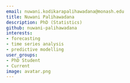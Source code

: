 ```yaml
---
email: nuwani.kodikarapalihawadana@monash.edu
title: Nuwani Palihawadana
description: PhD (Statistics)
github: nuwani-palihawadana
interests:
- forecasting
- time series analysis
- predictive modelling
user_groups:
- PhD Student
- Current
image: avatar.png
---
```

